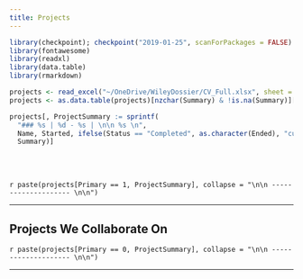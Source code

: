 ---
title: Projects
---

```{r load_packages, message=FALSE, warning=FALSE, include=FALSE} 

library(checkpoint); checkpoint("2019-01-25", scanForPackages = FALSE)
library(fontawesome)
library(readxl)
library(data.table)
library(rmarkdown)

projects <- read_excel("~/OneDrive/WileyDossier/CV_Full.xlsx", sheet = "Projects")
projects <- as.data.table(projects)[nzchar(Summary) & !is.na(Summary)][order(-Status, -Started)]

projects[, ProjectSummary := sprintf(
  "### %s | %d - %s | \n\n %s \n",
  Name, Started, ifelse(Status == "Completed", as.character(Ended), "current"),
  Summary)]


```

<br></br>

`r paste(projects[Primary == 1, ProjectSummary], collapse = "\n\n -------------------- \n\n")`

----------------------

## Projects We Collaborate On

`r paste(projects[Primary == 0, ProjectSummary], collapse = "\n\n -------------------- \n\n")`

----------------------
